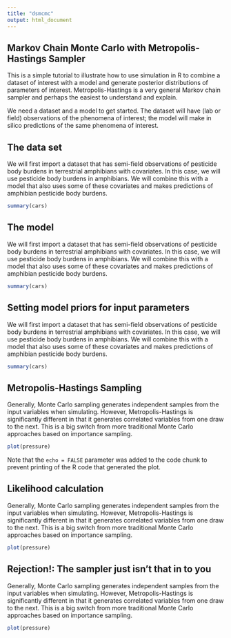 ```yaml
---
title: "dsmcmc"
output: html_document
---
```




## Markov Chain Monte Carlo with Metropolis-Hastings Sampler

This is a simple tutorial to illustrate how to use simulation in R to combine a dataset of interest with a model and generate posterior distributions of parameters of interest. Metropolis-Hastings is a very general Markov chain sampler and perhaps the easiest to understand and explain.

We need a dataset and a model to get started. The dataset will have (lab or field) observations of the phenomena of interest; the model will make in silico predictions of the same phenomena of interest.

## The data set

We will first import a dataset that has semi-field observations of pesticide body burdens in terrestrial amphibians with covariates. In this case, we will use pesticide body burdens in amphibians. We will combine this with a model that also uses some of these covariates and makes predictions of amphibian pesticide body burdens.

```r
summary(cars)
```

## The model

We will first import a dataset that has semi-field observations of pesticide body burdens in terrestrial amphibians with covariates. In this case, we will use pesticide body burdens in amphibians. We will combine this with a model that also uses some of these covariates and makes predictions of amphibian pesticide body burdens.

```r
summary(cars)
```

## Setting model priors for input parameters

We will first import a dataset that has semi-field observations of pesticide body burdens in terrestrial amphibians with covariates. In this case, we will use pesticide body burdens in amphibians. We will combine this with a model that also uses some of these covariates and makes predictions of amphibian pesticide body burdens.

```r
summary(cars)
```

## Metropolis-Hastings Sampling

Generally, Monte Carlo sampling generates independent samples from the input variables when simulating. However, Metropolis-Hastings is significantly different in that it generates correlated variables from one draw to the next. This is a big switch from more traditional Monte Carlo approaches based on importance sampling.

```r
plot(pressure)
```

Note that the `echo = FALSE` parameter was added to the code chunk to prevent printing of the R code that generated the plot.

## Likelihood calculation

Generally, Monte Carlo sampling generates independent samples from the input variables when simulating. However, Metropolis-Hastings is significantly different in that it generates correlated variables from one draw to the next. This is a big switch from more traditional Monte Carlo approaches based on importance sampling.

```r
plot(pressure)
```

## Rejection!: The sampler just isn't that in to you

Generally, Monte Carlo sampling generates independent samples from the input variables when simulating. However, Metropolis-Hastings is significantly different in that it generates correlated variables from one draw to the next. This is a big switch from more traditional Monte Carlo approaches based on importance sampling.

```r
plot(pressure)
```